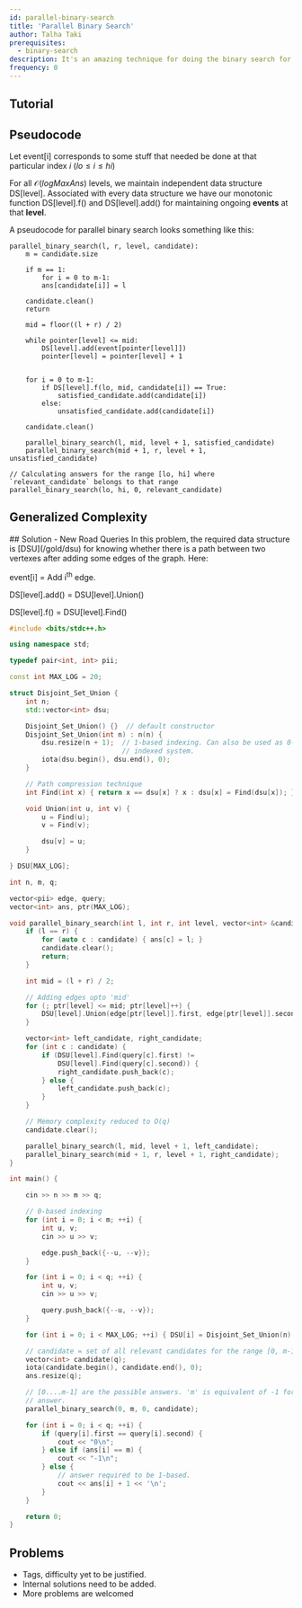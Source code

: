 ```yaml
---
id: parallel-binary-search
title: 'Parallel Binary Search'
author: Talha Taki
prerequisites:
  - binary-search
description: It's an amazing technique for doing the binary search for all queries parallely.
frequency: 0
---
```


<FocusProblem problem="sample" />

<Resources>
	<Resource
		source="Robert's Blog"
		title="A SImple Introduction to Parallel Binary Search"
		url="https://robert1003.github.io/2020/02/05/parallel-binary-search.html"
		starred
	>
	</Resource>
		<Resource
		source="CF"
		title="Tutorial on Parallel Binary Search"
		url="https://codeforces.com/blog/entry/45578"
		starred
	>
	</Resource>

</Resources>

## Tutorial

<IncompleteSection />

## Pseudocode
Let $\text{event[i]}$ corresponds to some stuff that needed be done at that particular index $i$ ($lo \leq i \leq hi$)

For all $\mathcal{O}(log MaxAns)$ levels, we maintain independent data structure $\text{DS[level]}$. Associated with every data structure we have our monotonic function $\text{DS[level].f()}$ and $\text{DS[level].add()}$ for maintaining ongoing **events** at that **level**.


A pseudocode for parallel binary search looks something like this:

```
parallel_binary_search(l, r, level, candidate):
    m = candidate.size

	if m == 1:
        for i = 0 to m-1:
        ans[candidate[i]] = l

    candidate.clean()
    return

    mid = floor((l + r) / 2)

    while pointer[level] <= mid:
        DS[level].add(event[pointer[level]])
        pointer[level] = pointer[level] + 1


    for i = 0 to m-1:
        if DS[level].f(lo, mid, candidate[i]) == True:
            satisfied_candidate.add(candidate[i])
        else:
            unsatisfied_candidate.add(candidate[i])

    candidate.clean()

    parallel_binary_search(l, mid, level + 1, satisfied_candidate)
    parallel_binary_search(mid + 1, r, level + 1, unsatisfied_candidate)

// Calculating answers for the range [lo, hi] where `relevant_candidate` belongs to that range
parallel_binary_search(lo, hi, 0, relevant_candidate)
```

## Generalized Complexity

<IncompleteSection />

<LanguageSection>

<CPPSection>
## Solution - New Road Queries
In this problem, the required data structure is [DSU](/gold/dsu) for knowing whether there is a path between two vertexes after adding some edges of the graph. Here:

$\text{event[i]}$ = Add $\text{i}$<sup>th</sup> edge.

$\text{DS[level].add()}$ = $\text{DSU[level].Union()}$

$\text{DS[level].f()}$ = $\text{DSU[level].Find()}$

```cpp
#include <bits/stdc++.h>

using namespace std;

typedef pair<int, int> pii;

const int MAX_LOG = 20;

struct Disjoint_Set_Union {
	int n;
	std::vector<int> dsu;

	Disjoint_Set_Union() {}  // default constructor
	Disjoint_Set_Union(int n) : n(n) {
		dsu.resize(n + 1);  // 1-based indexing. Can also be used as 0-based
		                    // indexed system.
		iota(dsu.begin(), dsu.end(), 0);
	}

	// Path compression technique
	int Find(int x) { return x == dsu[x] ? x : dsu[x] = Find(dsu[x]); }

	void Union(int u, int v) {
		u = Find(u);
		v = Find(v);

		dsu[v] = u;
	}

} DSU[MAX_LOG];

int n, m, q;

vector<pii> edge, query;
vector<int> ans, ptr(MAX_LOG);

void parallel_binary_search(int l, int r, int level, vector<int> &candidate) {
	if (l == r) {
		for (auto c : candidate) { ans[c] = l; }
		candidate.clear();
		return;
	}

	int mid = (l + r) / 2;

	// Adding edges upto 'mid'
	for (; ptr[level] <= mid; ptr[level]++) {
		DSU[level].Union(edge[ptr[level]].first, edge[ptr[level]].second);
	}

	vector<int> left_candidate, right_candidate;
	for (int c : candidate) {
		if (DSU[level].Find(query[c].first) !=
		    DSU[level].Find(query[c].second)) {
			right_candidate.push_back(c);
		} else {
			left_candidate.push_back(c);
		}
	}

	// Memory complexity reduced to O(q)
	candidate.clear();

	parallel_binary_search(l, mid, level + 1, left_candidate);
	parallel_binary_search(mid + 1, r, level + 1, right_candidate);
}

int main() {

	cin >> n >> m >> q;

	// 0-based indexing
	for (int i = 0; i < m; ++i) {
		int u, v;
		cin >> u >> v;

		edge.push_back({--u, --v});
	}

	for (int i = 0; i < q; ++i) {
		int u, v;
		cin >> u >> v;

		query.push_back({--u, --v});
	}

	for (int i = 0; i < MAX_LOG; ++i) { DSU[i] = Disjoint_Set_Union(n); }

	// candidate = set of all relevant candidates for the range [0, m-1]
	vector<int> candidate(q);
	iota(candidate.begin(), candidate.end(), 0);
	ans.resize(q);

	// [0....m-1] are the possible answers. 'm' is equivalent of -1 for the
	// answer.
	parallel_binary_search(0, m, 0, candidate);

	for (int i = 0; i < q; ++i) {
		if (query[i].first == query[i].second) {
			cout << "0\n";
		} else if (ans[i] == m) {
			cout << "-1\n";
		} else {
			// answer required to be 1-based.
			cout << ans[i] + 1 << '\n';
		}
	}

	return 0;
}
```
</CPPSection>

</LanguageSection>

## Problems
<IncompleteSection>

- Tags, difficulty yet to be justified.
- Internal solutions need to be added.
- More problems are welcomed

</IncompleteSection>
<Problems problems="general" />

